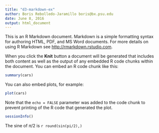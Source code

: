 ```yaml
---
title: "d3-markdown-ex"
author: Boris Rebolledo-Jaramillo boris@bx.psu.edu
date: June 8, 2016
output: html_document
---
```


This is an R Markdown document. Markdown is a simple formatting syntax for authoring HTML, PDF, and MS Word documents. For more details on using R Markdown see <http://rmarkdown.rstudio.com>.

When you click the **Knit** button a document will be generated that includes both content as well as the output of any embedded R code chunks within the document. You can embed an R code chunk like this:

```r
summary(cars)
```

You can also embed plots, for example:

```r
plot(cars)
```

Note that the `echo = FALSE` parameter was added to the code chunk to prevent printing of the R code that generated the plot.

```r
sessionInfo()
```



<!-- blah -->

The sine of $\pi/2$ is `r round(sin(pi/2),)`

